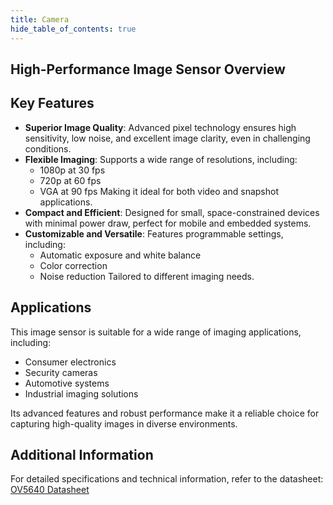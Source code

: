 ```yaml
---
title: Camera
hide_table_of_contents: true
---
```


## High-Performance Image Sensor Overview

## Key Features

- **Superior Image Quality**: Advanced pixel technology ensures high sensitivity, low noise, and excellent image clarity, even in challenging conditions.
- **Flexible Imaging**: Supports a wide range of resolutions, including:
  - 1080p at 30 fps
  - 720p at 60 fps
  - VGA at 90 fps
  Making it ideal for both video and snapshot applications.
- **Compact and Efficient**: Designed for small, space-constrained devices with minimal power draw, perfect for mobile and embedded systems.
- **Customizable and Versatile**: Features programmable settings, including:
  - Automatic exposure and white balance
  - Color correction
  - Noise reduction
  Tailored to different imaging needs.

## Applications

This image sensor is suitable for a wide range of imaging applications, including:
- Consumer electronics
- Security cameras
- Automotive systems
- Industrial imaging solutions

Its advanced features and robust performance make it a reliable choice for capturing high-quality images in diverse environments.

## Additional Information

For detailed specifications and technical information, refer to the datasheet:
[OV5640 Datasheet](https://cdn.sparkfun.com/datasheets/Sensors/LightImaging/OV5640_datasheet.pdf)